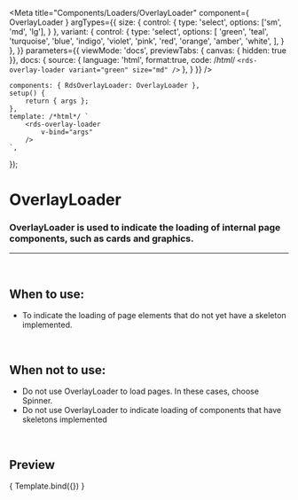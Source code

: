 
<Meta
	title="Components/Loaders/OverlayLoader"
	component={ OverlayLoader }
	argTypes={{
		size: {
			control: {
				type: 'select',
				options: ['sm', 'md', 'lg'],
			}
		},
		variant: {
			control: {
				type: 'select',
				options: [
					'green',
					'teal',
					'turquoise',
					'blue',
					'indigo',
					'violet',
					'pink',
					'red',
					'orange',
					'amber',
					'white',
				],
			}
		},
	}}
	parameters={{
		viewMode: 'docs',
		previewTabs: { canvas: { hidden: true }},
		docs: {
			source: {
				language: 'html',
				format:true,
				code: /*html*/ 
`<rds-overlay-loader
	variant="green"
	size="md"
/>`
			},
		}
	}}
/>

	components: { RdsOverlayLoader: OverlayLoader },
	setup() {
		return { args };
	},
	template: /*html*/ `
		<rds-overlay-loader
			v-bind="args"
		/>
	`,
});

# OverlayLoader

### OverlayLoader is used to indicate the loading of internal page components, such as cards and graphics.
---
<br />

## When to use:
- To indicate the loading of page elements that do not yet have a skeleton implemented.

<br />

## When not to use:
- Do not use OverlayLoader to load pages. In these cases, choose Spinner.
- Do not use OverlayLoader to indicate loading of components that have skeletons implemented

<br />

## Preview

<Canvas>
	<Story
		name="OverlayLoader"
	>
		{ Template.bind({}) }
	</Story>
</Canvas>

<ArgsTable story="OverlayLoader" />